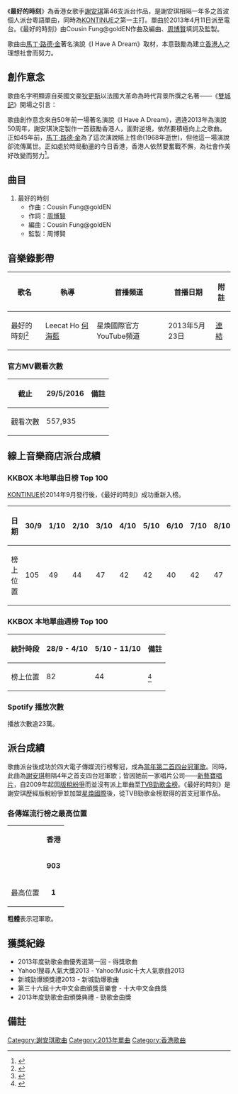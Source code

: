 {{refimprove|time=2019-09-16}}
{{Infobox Single 
| Name           = 最好的時刻
| Cover          = 
| Artist         = [[謝安琪|謝安琪]]
| from Album     = [[Kontinue|KONTINUE]]
| B-side         = 
| Released       = 2013年4月11日
| Format         = CD、數碼音樂下載
| Recorded       = 2012年-2013年
| Genre          = [[粵語流行音樂|粵語]]、[[流行搖滾|流行搖滾]]
| Length         = 4分3秒
| Label          = [[星煥國際|星煥國際]]、Ban Ban Music
| Writer         = [[周博賢|周博賢]]、Cousin Fung@goldEN
| Producer       = 周博賢
| Chronology     = [[謝安琪|謝安琪]]  單曲
| Last single    = 〈I Have A Dream〉<br/>(2013)
| This single    = 〈'''最好的時刻'''〉<br/>(2013)
| Next single    = 〈'''Let's Fly Away'''〉<br/>(2013)
}}

《'''最好的時刻'''》為香港女歌手[[謝安琪|謝安琪]]第46支派台作品，是謝安琪相隔一年多之首波個人派台粵語單曲，同時為[[Kontinue|KONTINUE]]之第一主打。單曲於2013年4月11日派至電台。《最好的時刻》由Cousin Fung@goldEN作曲及編曲、[[周博賢|周博賢]]填詞及監製。

歌曲由[[馬丁·路德·金|馬丁·路德·金]]著名演說《I Have A Dream》取材，本意鼓勵為建立[[香港人|香港人]]之理想社會而努力。

==創作意念==
歌曲名字明顯源自英國文豪[[狄更斯|狄更斯]]以法國大革命為時代背景所撰之名著——《[[雙城記|雙城記]]》開場之引言：

{{cquote|
:這是最好的時代，也是最壞的時代；
:這是智慧的時代，也是愚蠢的時代；
:這是篤信的時代，也是疑慮的時代；
:這是光明的季節，也是黑暗的季節；
:這是希望的春天，也是絕望的冬天；
:我們什麼都有，也什麼都沒有；
:我們全都會上天堂，也全都會下地獄。}}

歌曲創作意念來自50年前一場著名演說《I Have A Dream》，適逄2013年為演說50周年，謝安琪決定製作一首鼓勵香港人，面對逆境，依然要積極向上之歌曲。正如45年前，[[馬丁·路德·金|馬丁·路德·金]]為了這次演說賠上性命(1968年逝世)，但他這一場演說卻流傳萬世。正如處於時局動盪的今日香港，香港人依然要奮戰不懈，為社會作美好改變而努力<ref>{{Cite web |url=https://www.youtube.com/watch?v=MUmivZgvgYA |title=存档副本 |access-date=2014-07-12 |archive-date=2016-03-31 |archive-url=https://web.archive.org/web/20160331212903/https://www.youtube.com/watch?v=MUmivZgvgYA |dead-url=no }}</ref>。

==曲目==
#最好的時刻
#*作曲：Cousin Fung@goldEN
#*作詞：[[周博賢|周博賢]]
#*編曲：Cousin Fung@goldEN
#*監製：周博賢

==音樂錄影帶==
{| class="wikitable"
! 歌名 !! 執導 !! 首播頻道 !! 首播日期 !! 附註 
|-
|最好的時刻<ref>{{Cite web |url=https://www.youtube.com/watch?v=bruol3rEzyE |title=謝安琪 Kay Tse - 最好的時刻 The Best of Time |access-date=2014-07-12 |archive-date=2020-09-24 |archive-url=https://web.archive.org/web/20200924233724/https://www.youtube.com/watch?v=bruol3rEzyE |dead-url=no }}</ref>||Leecat Ho [[何海藍|何海藍]]||星煥國際官方YouTube頻道||2013年5月23日||[http://www.youtube.com/watch?v=bruol3rEzyE 連結] {{Wayback|url=http://www.youtube.com/watch?v=bruol3rEzyE |date=20210203043235 }}
|}

===官方MV觀看次數===
{|class="wikitable"
!截止!!29/5/2016!!備註
|-
!觀看次數!!557,935!!
|}

==線上音樂商店派台成績==
===KKBOX 本地單曲日榜 Top 100===
[[Kontinue|KONTINUE]]於2014年9月發行後，《最好的時刻》成功重新入榜。
{|class="wikitable"
!日期!!30/9!!1/10!!2/10!!3/10!!4/10!!5/10!!6/10!!7/10!!8/10!!9/10!!10/10!!11/10!!12/10!!13/10!!14/10!!15/10!!備註
|-
!榜上位置!!105!!49!!44!!47!!42!!42!!40!!42!!47!!44!!47!!50!!53!!65!!77!!71!!<ref>{{Cite web |url=http://www.kkbox.com/hk/tc/charts/cantonese-daily-song-latest.html |title=KKBOX 本地單曲日榜 |access-date=2014-10-02 |archive-date=2016-08-02 |archive-url=https://web.archive.org/web/20160802025108/http://www.kkbox.com/hk/tc/charts/cantonese-daily-song-latest.html |dead-url=no }}</ref>
|}

===KKBOX 本地單曲週榜 Top 100===
{|class="wikitable"
!統計時段!!28/9 - 4/10!!5/10 - 11/10!!備註
|-
!榜上位置!!82!!44!! <ref>{{Cite web |url=http://www.kkbox.com/hk/tc/charts/cantonese-weekly-song-latest.html |title=KKBOX 本地單曲週榜 |access-date=2014-10-07 |archive-date=2016-08-02 |archive-url=https://web.archive.org/web/20160802205418/http://www.kkbox.com/hk/tc/charts/cantonese-weekly-song-latest.html |dead-url=no }}</ref>
|}

===Spotify 播放次數===
播放次數逾23萬。

==派台成績==
歌曲派台後成功於四大電子傳媒流行榜奪冠，成為[[2013年度香港四台冠軍歌曲列表|當年第二首四台冠軍歌]]。同時，此曲為[[謝安琪|謝安琪]]相隔4年之首支四台冠軍歌；皆因她前一家唱片公司——[[新藝寶唱片|新藝寶唱片]]，自2009年起因[[HKRIA版權風波|版稅紛爭]]而並沒有派上單曲至[[勁歌金曲|TVB勁歌金榜]]。《最好的時刻》是謝安琪歷經版稅紛爭並加盟[[星煥國際|星煥國際]]後，從TVB勁歌金榜取得的首支冠軍作品。

===各傳媒流行榜之最高位置===
{| class="wikitable" 
|- 
|rowspan=2|  || colspan=5 align="center"| '''香港''' 
|-
| '''903''' || '''RTHK''' || '''997''' ||  '''TVB''' || RoadShow 
|-
| 最高位置 || '''1''' || '''1''' || '''1''' || '''1''' || '''1'''
|}

'''粗體'''表示冠軍歌。

==獲獎紀錄==
*2013年度勁歌金曲優秀選第一回 - 得獎歌曲
*Yahoo!搜尋人氣大獎2013 - Yahoo!Music十大人氣歌曲2013
*新城勁爆頒獎禮2013 - 新城勁爆歌曲
*第三十六屆十大中文金曲頒獎音樂會 - 十大中文金曲獎
*2013年度勁歌金曲頒獎典禮 - 勁歌金曲獎

== 備註 ==
<div class="references-small">
<references></references>
</div>

{{謝安琪}}
{{謝安琪單曲列表}}
{{雨伞革命}}

[[Category:謝安琪歌曲|Category:謝安琪歌曲]]
[[Category:2013年單曲|Category:2013年單曲]]
[[Category:香港歌曲|Category:香港歌曲]]